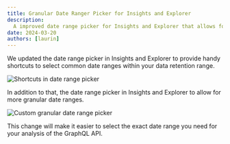 ```yaml
---
title: Granular Date Ranger Picker for Insights and Explorer
description:
  A improved date range picker for Insights and Explorer that allows for more granular date ranges.
date: 2024-03-20
authors: [laurin]
---
```


We updated the date range picker in Insights and Explorer to provide handy shortcuts to select
common date ranges within your data retention range.

![Shortcuts in date range picker](/changelog/2024-03-20-new-date-range-picker/date-range-picker.png)

In addition to that, the date range picker in Insights and Explorer to allow for more granular date
ranges.

![Custom granular date range picker](/changelog/2024-03-20-new-date-range-picker/custom-range.png)

This change will make it easier to select the exact date range you need for your analysis of the
GraphQL API.
